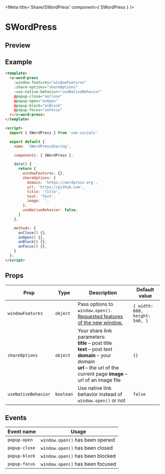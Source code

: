
<Meta title='Share/SWordPress' component={ SWordPress } />

<style>{`
  .custom-preview .base-canvas {
    height: auto;
  }
`}</style>

# SWordPress

## Preview

<Preview className="custom-preview">
  <Story id='share-swordpress--default' />
</Preview>

## Example

```html
<template>
  <s-word-press
    :window-features="windowFeatures"
    :share-options="shareOptions"
    :use-native-behavior="useNativeBehavior"
    @popup-close="onClose"
    @popup-open="onOpen"
    @popup-block="onBlock"
    @popup-focus="onFocus"
  ></s-word-press>
</template>

<script>
  import { SWordPress } from 'vue-socials'

  export default {
    name: 'SWordPressSharing',

    components: { SWordPress },

    data() {
      return {
        windowFeatures: {},
        shareOptions: {
          domain: 'https://wordpress.org',
          url: 'https://github.com',
          title: 'Title',
          text: 'Text',
          image: '',
        },
        useNativeBehavior: false,
      }
    },

    methods: {
      onClose() {},
      onOpen() {},
      onBlock() {},
      onFocus() {},
    }
  };
</script>
```

## Props

| Prop | Type | Description | Default value |
| ------ | ------ | ------ | ------ |
`windowFeatures` | `object` | Pass options to `window.open()`. [Requested features of the new window.](https://developer.mozilla.org/en-US/docs/Web/API/Window/open#window_features) | `{ width: 600, height: 540, }`
`shareOptions` | `object` | Your share link parameters: <br /> **title** – post title <br /> **text** – post text <br /> **domain** – your domain <br /> **url** – the url of the current page **image** – url of an image file | `{}`
`useNativeBehavior` | `boolean` | Use native link behavior instead of `window.open()` or not | `false`

## Events

| Event name | Usage |
| ------ | ------ |
`popup-open` | `window.open()` has been opened |
`popup-close` | `window.open()` has been closed |
`popup-block` | `window.open()` has been blocked |
`popup-focus` | `window.open()` has been focused |

